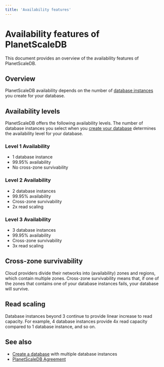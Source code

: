 ```yaml
---
title: 'Availability features'
---
```


# Availability features of PlanetScaleDB

This document provides an overview of the availability features of PlanetScaleDB.

## Overview

PlanetScaleDB availability depends on the number of [database instances](/psdb/database-instances) you create for your database.

## Availability levels

PlanetScaleDB offers the following availability levels. The number of database instances you select when you [create your database](/psdb/creating-database) determines the availability level for your database.

### Level 1 Availability

- 1 database instance
- 99.95% availability
- No cross-zone survivability

### Level 2 Availability

- 2 database instances
- 99.95% availability
- Cross-zone survivability
- 2x read scaling

### Level 3 Availability

- 3 database instances
- 99.95% availability
- Cross-zone survivability
- 3x read scaling

## Cross-zone survivability

Cloud providers divide their networks into (availability) zones and regions, which contain multiple zones. Cross-zone survivability means that, if one of the zones that contains one of your database instances fails, your database will survive.

## Read scaling

Database instances beyond 3 continue to provide linear increase to read capacity. For example, 4 database instances provide 4x read capacity compared to 1 database instance, and so on.

## See also

- [Create a database](/psdb/creating-database) with multiple database instances
- [PlanetScaleDB Agreement](https://planetscale.com/legal/eula)

